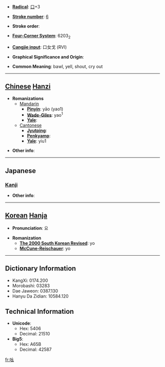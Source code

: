 * '''[[Wiktionary:Chinese radical index| Radical]]''': [[Wiktionary:Chinese radical index 口|口]]+3

* '''[[Wiktionary:Chinese total strokes index|Stroke number]]''': [[Wiktionary:Chinese total strokes index 6|6]]

* '''Stroke order''': 

* '''[[Wiktionary:Chinese four corner index|Four-Corner System]]''': 6203<sub>2</sub>

* '''[[Wiktionary:Chinese Cangjie index|Cangjie input]]''': 口女戈 (RVI)

* '''Graphical Significance and Origin''': 

* '''Common Meaning''': bawl, yell, shout, cry out

----

== [[Chinese]] [[Hanzi]] ==

* '''Romanizations'''
** [[Mandarin]]
*** '''[[Pinyin]]''': yāo (yao1)
*** '''[[Wade-Giles]]''': yao<sup>1</sup>
*** '''[[Yale]]''': 
**[[Cantonese]]
***'''[[Jyutping]]''':
***'''[[Penkyamp]]''': 
***'''[[Yale]]''': yiu1

* '''Other info''': 

----

==Japanese==
===[[Kanji]]===
{{kanji|on readings=[[よう]] (yō)|kun readings=[[こえ]] (koe), [[こごえ]] (kogoe)}}

* '''Other info''':  

----

== [[Korean]] [[Hanja]] ==

* '''Pronunciation''': 요

* '''Romanization'''
** '''[[The 2000 South Korean Revised Romanization|The 2000 South Korean Revised]]''': yo
** '''[[McCune-Reischauer]]''': yo

----

== Dictionary Information ==

* KangXi: 0174.200
* Morobashi: 03283
* Dae Jaweon: 0387.130
* Hanyu Da Zidian: 10584.120

== Technical Information ==

* '''Unicode''':
** Hex: 5406
** Decimal: 21510
* '''Big5''':
** Hex: A65B
** Decimal: 42587

[[fr:吆]]